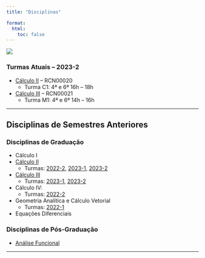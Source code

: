 ```yaml
---
title: "Disciplinas"

format:
  html:
    toc: false
---
```

![](lousa.png)

### Turmas Atuais -- 2023-2

-   [Cálculo II](calculoII/c2-2023-2.qmd) -- RCN00020 
    -   Turma C1: 4ª e 6ª 16h -- 18h
-   [Cálculo III](calculoIII/c3-2023-2.qmd) -- RCN00021
    -   Turma M1: 4ª e 6ª 14h -- 16h

---

## Disciplinas de Semestres Anteriores

### Disciplinas de Graduação

-   Cálculo I
-   [Cálculo II](calculoII/calculoII.qmd) 
    - Turmas: [2022-2](calculoII/c2-2022-2.qmd), [2023-1](calculoII/c2-2023-1.qmd), [2023-2](calculoII/c2-2023-2.qmd)
-   [Cálculo III](calculoIII/calculoIII.qmd)
    - Turmas: [2023-1](calculoIII/c3-2023-1.qmd), [2023-2](calculoIII/c3-2023-2.qmd)
-   Cálculo IV:
    - Turmas: [2022-2](https://www.professores.uff.br/reginaldodr/disciplinas/calculo-iv-rcn00035-2022-2/)
-   Geometria Analítica e Cálculo Vetorial
    - Turmas: [2022-1](https://www.professores.uff.br/reginaldodr/disciplinas/geometria-analitica-rcn00023-2022-1/)
-   Equações Diferenciais

### Disciplinas de Pós-Graduação

-   [Análise Funcional](analise-funcional/funcional.qmd)


---


